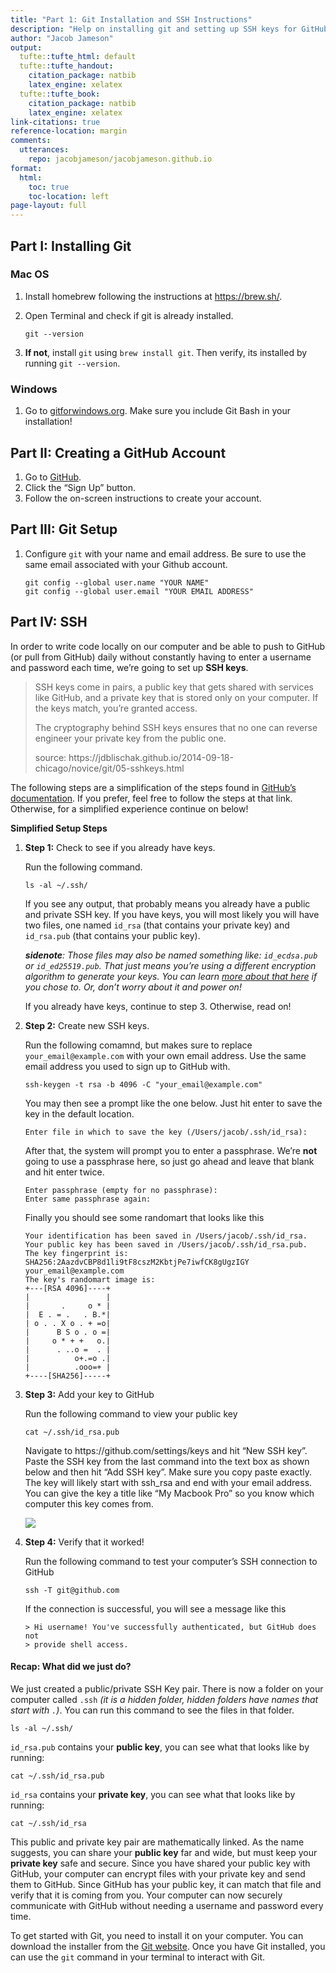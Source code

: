 ```yaml
---
title: "Part 1: Git Installation and SSH Instructions"
description: "Help on installing git and setting up SSH keys for GitHub"
author: "Jacob Jameson"
output:
  tufte::tufte_html: default
  tufte::tufte_handout:
    citation_package: natbib
    latex_engine: xelatex
  tufte::tufte_book:
    citation_package: natbib
    latex_engine: xelatex
link-citations: true
reference-location: margin
comments:
  utterances:
    repo: jacobjameson/jacobjameson.github.io
format:
  html:
    toc: true
    toc-location: left
page-layout: full
---
```



## Part I: Installing Git

### Mac OS

1.  Install homebrew following the instructions at <https://brew.sh/>.

2.  Open Terminal and check if git is already installed.

        git --version

3.  **If not**, install `git` using `brew install git`. Then verify, its installed by running `git --version`.

### Windows

1.  Go to [gitforwindows.org](gitforwindows.org). Make sure you include Git Bash in your installation!

## Part II: Creating a GitHub Account

1.  Go to [GitHub](http://github.com/).
2.  Click the "Sign Up" button.
3.  Follow the on-screen instructions to create your account.

## Part III: Git Setup

1.  Configure `git` with your name and email address. Be sure to use the same email associated with your Github account.

        git config --global user.name "YOUR NAME"
        git config --global user.email "YOUR EMAIL ADDRESS"

## Part IV: SSH

In order to write code locally on our computer and be able to push to GitHub (or pull from GitHub) daily without constantly having to enter a username and password each time, we're going to set up **SSH keys**.

> SSH keys come in pairs, a public key that gets shared with services like GitHub, and a private key that is stored only on your computer. If the keys match, you're granted access.
>
> The cryptography behind SSH keys ensures that no one can reverse engineer your private key from the public one.
>
> source: https://jdblischak.github.io/2014-09-18-chicago/novice/git/05-sshkeys.html

The following steps are a simplification of the steps found in [GitHub's documentation](https://docs.github.com/en/free-pro-team@latest/github/authenticating-to-github/connecting-to-github-with-ssh). If you prefer, feel free to follow the steps at that link. Otherwise, for a simplified experience continue on below!

**Simplified Setup Steps**

1.  **Step 1:** Check to see if you already have keys.

    Run the following command.

        ls -al ~/.ssh/

    If you see any output, that probably means you already have a public and private SSH key. If you have keys, you will most likely you will have two files, one named `id_rsa` (that contains your private key) and `id_rsa.pub` (that contains your public key).

    ***sidenote**: Those files may also be named something like: `id_ecdsa.pub` or `id_ed25519.pub`. That just means you're using a different encryption algorithm to generate your keys. You can learn [more about that here](https://medium.com/risan/upgrade-your-ssh-key-to-ed25519-c6e8d60d3c54) if you chose to. Or, don't worry about it and power on!*

    If you already have keys, continue to step 3. Otherwise, read on!

2.  **Step 2:** Create new SSH keys.

    Run the following comamnd, but makes sure to replace `your_email@example.com` with your own email address. Use the same email address you used to sign up to GitHub with.

        ssh-keygen -t rsa -b 4096 -C "your_email@example.com"

    You may then see a prompt like the one below. Just hit enter to save the key in the default location.

        Enter file in which to save the key (/Users/jacob/.ssh/id_rsa):

    After that, the system will prompt you to enter a passphrase. We're **not** going to use a passphrase here, so just go ahead and leave that blank and hit enter twice.

        Enter passphrase (empty for no passphrase):
        Enter same passphrase again:

    Finally you should see some randomart that looks like this

        Your identification has been saved in /Users/jacob/.ssh/id_rsa.
        Your public key has been saved in /Users/jacob/.ssh/id_rsa.pub.
        The key fingerprint is:
        SHA256:2AazdvCBP8d1li9tF8cszM2KbtjPe7iwfCK8gUgzIGY your_email@example.com
        The key's randomart image is:
        +---[RSA 4096]----+
        |                 |
        |       .     o * |
        |  E . = .   . B.*|
        | o . . X o . + =o|
        |      B S o . o =|
        |     o * + +   o.|
        |      . ..o =  . |
        |          o+.=o .|
        |          .ooo=+ |
        +----[SHA256]-----+

3.  **Step 3:** Add your key to GitHub

    Run the following command to view your public key

        cat ~/.ssh/id_rsa.pub

    Navigate to https://github.com/settings/keys and hit "New SSH key". Paste the SSH key from the last command into the text box as shown below and then hit "Add SSH key". Make sure you copy paste exactly. The key will likely start with ssh_rsa and end with your email address. You can give the key a title like "My Macbook Pro" so you know which computer this key comes from.

    ![](../assets/sshkey.png)

4.  **Step 4:** Verify that it worked!

    Run the following command to test your computer's SSH connection to GitHub

        ssh -T git@github.com

    If the connection is successful, you will see a message like this

        > Hi username! You've successfully authenticated, but GitHub does not
        > provide shell access.

#### Recap: What did we just do?

We just created a public/private SSH Key pair. There is now a folder on your computer called `.ssh` *(it is a hidden folder, hidden folders have names that start with `.`)*. You can run this command to see the files in that folder.

    ls -al ~/.ssh/

`id_rsa.pub` contains your **public key**, you can see what that looks like by running:

    cat ~/.ssh/id_rsa.pub

`id_rsa` contains your **private key**, you can see what that looks like by running:

    cat ~/.ssh/id_rsa

This public and private key pair are mathematically linked. As the name suggests, you can share your **public key** far and wide, but must keep your **private key** safe and secure. Since you have shared your public key with GitHub, your computer can encrypt files with your private key and send them to GitHub. Since GitHub has your public key, it can match that file and verify that it is coming from you. Your computer can now securely communicate with GitHub without needing a username and password every time.





To get started with Git, you need to install it on your computer. You can download the installer from the [Git website](https://git-scm.com/). Once you have Git installed, you can use the `git` command in your terminal to interact with Git.



